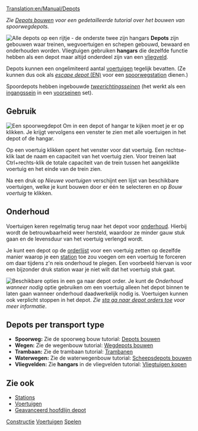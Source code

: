 [[Translation:en/Manual/Depots]]

''Zie [[nl/Manual/Depots bouwen|Depots bouwen]] voor een gedetailleerde tutorial over het bouwen van spoorwegdepots.''

[[File:en/Manual/Depots.png|frame|left|Alle depots op een rijtje - de onderste twee zijn hangars]]
'''Depots''' zijn gebouwen waar treinen, wegvoertuigen en schepen gebouwd, bewaard en onderhouden worden. Vliegtuigen gebruiken '''hangars''' die dezelfde functie hebben als een depot maar altijd onderdeel zijn van een [[nl/Manual/Vliegveld|vliegveld]].

Depots kunnen een ongelimiteerd aantal [[nl/Manual/Voertuigen|voertuigen]] tegelijk bevatten. (Ze kunnen dus ook als [[nl/Manual/Spoorwegstation#escape-depot|''escape depot'' (EN)]] voor een [[nl/Manual/Spoorwegstation|spoorwegstation]] dienen.)

Spoordepots hebben ingebouwde [[nl/Manual/Seinen#tweerichtingsseinen|''tweerichtingsseinen'']] (het werkt als een [[nl/Manual/Seinen#ingangssein|ingangssein]] in een [[nl/Manual/Seinen#voorseinen|voorseinen]] set).

==Gebruik==
[[File:en/Manual/RailwayDepotWindow.png|frame|Een spoorwegdepot]]
Om in een depot of hangar te kijken moet je er op klikken. Je krijgt vervolgens een venster te zien met alle voertuigen in het depot of de hangar.

Op een voertuig klikken opent het venster voor dat voertuig. Een rechtse-klik laat de naam en capaciteit van het voertuig zien. Voor treinen laat Ctrl+rechts-klik de totale capaciteit van de trein tussen het aangeklikte voertuig en het einde van de trein zien.

Na een druk op ''Nieuwe voertuigen'' verschijnt een lijst van beschikbare voertuigen, welke je kunt bouwen door er één te selecteren en op ''Bouw voertuig'' te klikken.

==Onderhoud==

Voertuigen keren regelmatig terug naar het depot voor [[nl/Manual/Onderhoud|onderhoud]]. Hierbij wordt de betrouwbaarheid weer hersteld, waardoor ze minder gauw stuk gaan en de levensduur van het voertuig verlengd wordt.

Je kunt een depot op de [[nl/Manual/Orders|orderlijst]] voor een voertuig zetten op dezelfde manier waarop je een [[nl/Manual/Stations|station]] toe zou voegen om een voertuig te forceren om daar tijdens z'n reis onderhoud te plegen. Een voorbeeld hiervan is voor een bijzonder druk station waar je niet wilt dat het voertuig stuk gaat.

[[File:en/Manual/Service-options.png|frame|right|Beschikbare opties in een ''ga naar depot'' order.]]
Je kunt de ''Onderhoud wanneer nodig'' optie gebruiken om een voertuig alleen het depot binnen te laten gaan wanneer onderhoud daadwerkelijk nodig is. Voertuigen kunnen ook verplicht stoppen in het depot. ''Zie [[nl/Archive/Manual/Settings/Sta ga naar depot orders toe|sta ga naar depot orders toe]] voor meer informatie''.{{en/-right}}

==Depots per transport type==
*'''Spoorweg:''' Zie de spoorweg bouw tutorial: [[nl/Manual/Depots bouwen|Depots bouwen]]
*'''Wegen:''' Zie de wegenbouw tutorial: [[nl/Manual/Bouw garage|Wegdepots bouwen]]
*'''Trambaan:''' Zie de trambaan tutorial: [[nl/Trambanen|Trambanen]]
*'''Waterwegen:''' Zie de waterwegenbouw tutorial: [[nl/Manual/Bouw dok|Scheepsdepots bouwen]]
*'''Vliegvelden:''' Zie '''hangars''' in de vliegvelden tutorial: [[nl/Vliegtuigen kopen#vliegtuig-bouwen|Vliegtuigen kopen]]

==Zie ook==
*[[nl/Manual/Stations|Stations]]
*[[nl/Manual/Voertuigen|Voertuigen]]
*[[nl/Geavanceerd hoofdlijn depot|Geavanceerd hoofdlijn depot]]

[[Category:nl/Manual/Constructie|Constructie]]
[[Category:nl/Manual/Voertuigen|Voertuigen]]
[[Category:nl/Manual/Spelen|Spelen]]